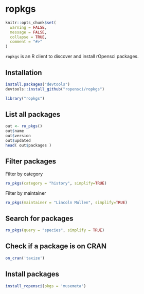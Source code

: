 ropkgs
=======

```r
knitr::opts_chunk$set(
  warning = FALSE,
  message = FALSE,
  collapse = TRUE,
  comment = "#>"
)
```

`ropkgs` is an R client to discover and install rOpensci packages.

## Installation

```r
install.packages("devtools")
devtools::install_github("ropensci/ropkgs")
```

```r
library("ropkgs")
```

## List all packages

```r
out <- ro_pkgs()
out$name
out$version
out$updated
head( out$packages )
```

## Filter packages

Filter by category

```r
ro_pkgs(category = "history", simplify=TRUE)
```

Filter by maintainer

```r
ro_pkgs(maintainer = "Lincoln Mullen", simplify=TRUE)
```

## Search for packages

```r
ro_pkgs(query = "species", simplify = TRUE)
```

## Check if a package is on CRAN

```r
on_cran('taxize')
```

## Install packages

```r
install_ropensci(pkgs = 'musemeta')
```

